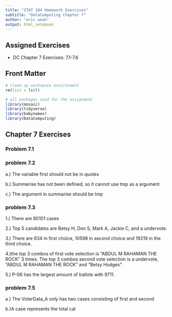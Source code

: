 ```yaml
---
title: "STAT 184 Homework Exercises" 
subtitle: "DataComputing Chapter 7"
author: "eric weah"
output: html_notebook
---
```


## Assigned Exercises

- DC Chapter 7 Exercises: 7.1-7.6

## Front Matter

```r
# clean up workspace environment
rm(list = ls())

# all packages used for the assignment
library(mosaic)
library(tidyverse)
library(babynames)
library(DataComputing)
```



## Chapter 7 Exercises

### Problem 7.1

### problem 7.2
a.) The variable first should not be in quotes

b.) Summerise has not been defined, so it cannot use tmp as a argument

c.) The argument in summarise should be tmp

### problem 7.3
1.) There are 80101 cases

2.) Top 5 candidates are Betsy H, Don S, Mark A, Jackie C, and a undervote.

3.) There are 834 in first choice, 10598 in second choice and 19219 in the third choice.

4.)the top 3 combos of first vote selection is "ABDUL M RAHAMAN THE ROCK" 3 times. The top 3 combos second vote selection is a undervote, "ABDUL M RAHAMAN THE ROCK" and "Betsy Hodges".

5.) P-06 has the largest amount of ballots with 9711.

### problem 7.5
a.) The VoterData_A only has two cases consisting of first and second

b.)A case represents the total cal
